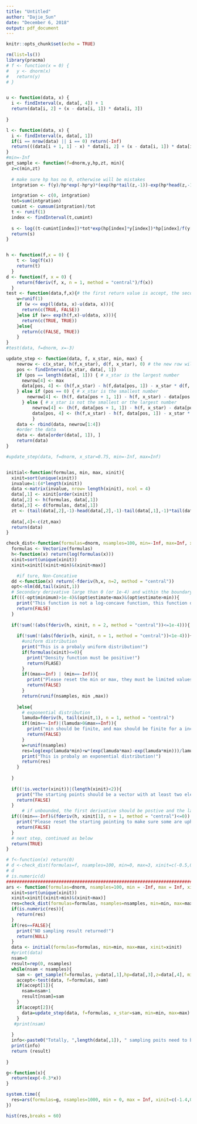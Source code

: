 ```yaml
---
title: "Untitled"
author: "Dajie_Sun"
date: "December 6, 2018"
output: pdf_document
---
```


```r
knitr::opts_chunk$set(echo = TRUE)
```

```r
rm(list=ls())
library(pracma)
# f <- function(x = 0) {
#   y <- dnorm(x)
#   return(y)
# }


u <- function(data, x) {
  i <- findInterval(x, data[, 4]) + 1
  return(data[i, 2] + (x - data[i, 1]) * data[i, 3])
  
}

l <- function(data, x) {
  i <- findInterval(x, data[, 1])
  if(i == nrow(data) || i == 0) return(-Inf)
  return(((data[i + 1, 1] - x) * data[i, 2] + (x - data[i, 1]) * data[i + 1, 2]) / (data[i + 1, 1] - data[i, 1]))
}
#min=-Inf
get_sample <- function(f=dnorm,y,hp,zt, min){
  z=c(min,zt)
  
  # make sure hp has no 0, otherwise will be mistakes
  intgration <- f(y)/hp*exp(-hp*y)*(exp(hp*tail(z,-1))-exp(hp*head(z,-1)))

  intgration <- c(0, intgration)
  tot=sum(intgration)
  cumint <- cumsum(intgration)/tot
  t <- runif(1)
  index <- findInterval(t,cumint)
  
  s <- log((t-cumint[index])*tot*exp(hp[index]*y[index])*hp[index]/f(y[index])+exp(hp[index]*z[index]))/hp[index]
  return(s)
}


h <- function(f,x = 0) {
    t <- log(f(x))
    return(t)
  }
d <- function(f, x = 0) {
    return(fderiv(f, x, n = 1, method = "central")/f(x))
  }
test <- function(data,f,x){# the first return value is accept, the second is update or not.
    w=runif(1)
    if (w <= exp(l(data, x)-u(data, x))){
      return(c(TRUE, FALSE))
    }else if (w<= exp(h(f,x)-u(data, x))){
      return(c(TRUE, TRUE))
    }else{
      return(c(FALSE, TRUE))
    }
}
#test(data, f=dnorm, x=-3)

update_step <- function(data, f, x_star, min, max) {
    newrow <- c(x_star, h(f,x_star), d(f, x_star), 0) # the new row will be added
    pos <- findInterval(x_star, data[, 1])
    if (pos == length(data[, 1])) { # x_star is the largest number
      newrow[4] <- max
      data[pos, 4] <- (h(f,x_star) - h(f,data[pos, 1]) - x_star * d(f, x_star) + data[pos, 1] * d(f, data[pos, 1])) / (d(f, data[pos, 1]) - d(f, x_star))
    } else if (pos == 0) { # x_star is the smallest number
        newrow[4] <- (h(f, data[pos + 1, 1]) - h(f, x_star) - data[pos + 1, 1] * d(f, data[pos + 1, 1]) + x_star * d(f, x_star)) / (d(f, x_star) - d(f, data[pos + 1, 1]))
      } else { # x_star is not the smallest or the largest number
          newrow[4] <- (h(f, data[pos + 1, 1]) - h(f, x_star) - data[pos + 1, 1] * d(f, data[pos + 1, 1]) + x_star * d(f, x_star)) / (d(f, x_star) - d(f, data[pos + 1, 1]))
          data[pos, 4] <- (h(f,x_star) - h(f, data[pos, 1]) - x_star * d(f, x_star) + data[pos, 1] * d(f, data[pos, 1])) / (d(f, data[pos, 1]) - d(f, x_star))
          }
    data <- rbind(data, newrow[1:4])
    #order the data
    data <- data[order(data[, 1]), ]
    return(data)
}

#update_step(data, f=dnorm, x_star=0.75, min=-Inf, max=Inf)


initial<-function(formulas, min, max, xinit){
  xinit=sort(unique(xinit))
  invalue=1:(4*length(xinit))
  data <-matrix(invalue, nrow= length(xinit), ncol = 4)
  data[,1] <- xinit[order(xinit)]
  data[,2] <- h(formulas, data[,1])
  data[,3] <- d(formulas, data[,1])
  zt <- (tail(data[,2],-1)-head(data[,2],-1)-tail(data[,1],-1)*tail(data[,3],-1)+head(data[,1],-1)*head(data[,3],-1))/(head(data[,3],-1)-tail(data[,3],-1))
  
  data[,4]<-c(zt,max)
  return(data)
}

check_dist<-function(formulas=dnorm, nsamples=100, min=-Inf, max=Inf, xinit=c(-1.5,-0.2, 0.5, 1)) {
  formulas <- Vectorize(formulas)
  h<-function(x) return(log(formulas(x)))
  xinit=sort(unique(xinit))
  xinit=xinit[(xinit>min)&(xinit<max)]

    #if ture, Non-Concative
  dd <-function(x) return(-fderiv(h,x, n=2, method = "central"))
  opt<-nlm(dd,tail(xinit,1))
  # Secondary derivative large than 0 (or 1e-4) and within the boundary, treat it as non-log-cancave
  if(((-opt$minimum)>1e-4)&(opt$estimate<max)&(opt$estimate>min)){
    print("This function is not a log-concave function, this function doesn't work!")
    return(FALSE)
  }
  
  if(!sum(!(abs(fderiv(h, xinit, n = 2, method = "central"))<=1e-4))){
    
    if(!sum(!(abs(fderiv(h, xinit, n = 1, method = "central"))<1e-4))){
      #uniform distribution
      print("This is a probaly uniform distribution!")
      if(formulas(xinit)<=0){
        print("Density function must be positive!")
        return(FLASE)
      }
      if((max==Inf) | (min==-Inf)){
        print("Please reset the min or max, they must be limited values")
        return(FALSE)
      }
      return(runif(nsamples, min ,max))
      
    }else{
      # exponential distribution
      lamuda=fderiv(h, tail(xinit,1), n = 1, method = "central")
      if((min==-Inf)|(lamuda>0&max==Inf)){
        print("min should be finite, and max should be finite for a increasing exponential function!")
        return(FALSE)
      }
      w=runif(nsamples)
      res=log(exp(lamuda*min)+w*(exp(lamuda*max)-exp(lamuda*min)))/lamuda
      print("This is probaly an exponential distribution!")
      return(res)
    }
    
  }
  
  if((!is.vector(xinit))|(length(xinit)<2)){
    print("The starting points should be a vector with at least two elements WITHIN the Boundary!")
    return(FALSE)
  }
      # if unbounded, the first derivative should be postive and the last should be negative.
  if(((min==-Inf)&(fderiv(h, xinit[1], n = 1, method = "central")<=0))|((max==Inf)&(fderiv(h, tail(xinit,1), n = 1, method = "central")>=0))){
    print("Please reset the starting pointing to make sure some are uphill and some are downhill! ")
    return(FALSE)
  }
  # next step, continued as below
  return(TRUE)  
}

# f<-function(x) return(0)
# d <-check_dist(formulas=f, nsamples=100, min=0, max=3, xinit=c(-0.5,0.2, 0.8, 1.3))
# d
# is.numeric(d)
###############################################################################
ars <- function(formulas=dnorm, nsamples=100, min = -Inf, max = Inf, xinit=c(-1.5,-0.2, 0.5, 1)) {
  xinit=sort(unique(xinit))
  xinit=xinit[(xinit>min)&(xinit<max)]
  res=check_dist(formulas=formulas, nsamples=nsamples, min=min, max=max, xinit=xinit)
  if(is.numeric(res)){
    return(res)
  }
  if(res==FALSE){
    print("NO sampling result returned!")
    return(NULL)
  }
  data <- initial(formulas=formulas, min=min, max=max, xinit=xinit)
  #print(data)
  nsam=0
  result=rep(0, nsamples)
  while(nsam < nsamples){
    sam <- get_sample(f=formulas, y=data[,1],hp=data[,3],z=data[,4], min=min)
    accept<-test(data, f=formulas, sam)
    if(accept[1]){
      nsam=nsam+1
      result[nsam]=sam
    }
    if(accept[2]){
      data=update_step(data, f=formulas, x_star=sam, min=min, max=max)
    }
   #print(nsam)   
    
  }
  info<-paste0("Totally, ",length(data[,1]), " sampling poits need to be stored in the Matrix!" )
  print(info)
  return (result)
  
}

g<-function(x){
  return(exp(-0.3*x))
}

system.time({
  res=ars(formulas=g, nsamples=1000, min = 0, max = Inf, xinit=c(-1.4,0.2, 0.5, 3))
})

hist(res,breaks = 60)

```

